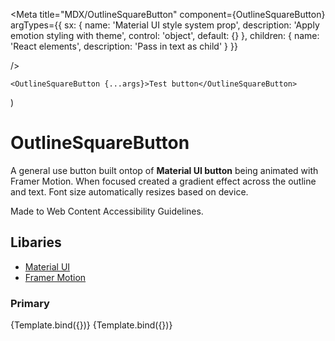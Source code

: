 

<Meta
	title="MDX/OutlineSquareButton"
	component={OutlineSquareButton}
	argTypes={{
		sx: {
			name: 'Material UI style system prop',
			description: 'Apply emotion styling with theme',
			control: 'object',
			default: {}
		},
		children: {
			name: 'React elements',
			description: 'Pass in text as child'
    }
  }}

/>

	<OutlineSquareButton {...args}>Test button</OutlineSquareButton>
)

# OutlineSquareButton

A general use button built ontop of **Material UI button** being animated with Framer Motion.
When focused created a gradient effect across the outline and text.
Font size automatically resizes based on device.

Made to Web Content Accessibility Guidelines.

## Libaries

-   [Material UI](https://mui.com/getting-started/usage/)
-   [Framer Motion](https://www.framer.com/docs/)

<ArgsTable of={OutlineSquareButton} />

### Primary

<Canvas>
	<Story name="Default">{Template.bind({})}</Story>
</Canvas>

<Canvas>
	<Story
		name="Custom sizing"
		args={{
			sx: {
				width: 300,
				height: 100
			}
		}}
	>
		{Template.bind({})}
	</Story>
</Canvas>


